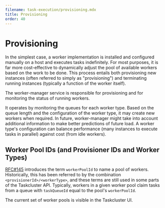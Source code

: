 ```yaml
---
filename: task-execution/provisioning.mdx
title: Provisioning
order: 40
---
```


# Provisioning

In the simplest case, a worker implementation is installed and configured
manually on a host and executes tasks indefinitely. For most purposes, it is
far more cost-effective to dynamically adjust the pool of available workers
based on the work to be done. This process entails both provisioning new
instances (often referred to simply as "provisioning") and terminating running
instances (typically a function of the worker itself).

The worker-manager service is responsible for provisioning and for monitoring the status of running workers.

It operates by monitoring the queues for each worker type.  Based on the queue
length and the configuration of the worker type, it may create new workers when
required.  In future, worker-manager might take into account additional
information to make better predictions of future load. A worker type's
configuration can balance performance (many instances to execute tasks in
parallel) against cost (from idle workers).

## Worker Pool IDs (and Provisioner IDs and Worker Types)

[RFC#145](https://github.com/taskcluster/taskcluster-rfcs/pull/145) introduces the term `workerPoolId` to name a pool of workers.
Historically, this has been referred to by the combination `<provisionerId>/<workerType>`, and these terms are still used in some parts of the Taskcluster API.
Typically, workers in a given worker pool claim tasks from a queue with `taskQueueId` equal to the pool's `workerPoolId`.

The current set of worker pools is visible in the Taskcluster UI.
